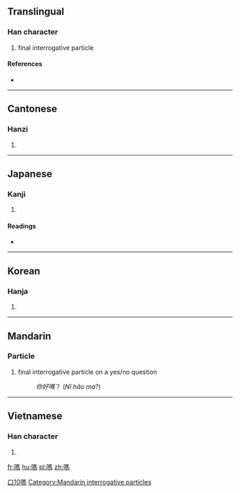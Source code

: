 {{also|吗}}
==Translingual==

===Han character===
{{Han char|rn=30|rad=口|as=10|sn=13|four=6102<sub>7</sub>|canj=口尸手火 (RSQF)}}

# final interrogative particle

====References====
* {{Han ref|kx=0202.210|dkj=04065|dj=0425.020|hdz=10664.100|uh=55CE|ud=21966|bh=B6DC|bd=46812}}

----

==Cantonese==

===Hanzi===
{{yue-hanzi|jyut=|y=ma3}}

# {{defn|Cantonese|sort=口10}}

----

==Japanese==

===Kanji===
{{ja-kanji|grade=|rs=口10}}

# {{defn|Japanese|sort=口10}}

====Readings====
* {{ja-readings|on=[[ば]] (ba)|kun=}}

----

==Korean==

===Hanja===
{{ko-hanja|hangeul=마|rv=ma|mr=ma}}

# {{defn|Korean|sort=口10}}

----

==Mandarin==
{{zh-forms|[[吗]]|{{zh-lookup|嗎}}}}

===Particle===
{{cmn-particle|t|pin=ma|pint=ma|tra=嗎|sim=吗|rs=口10}}

# final interrogative particle on a yes/no question
#: ''你好嗎''？ (''Nǐ hǎo ma''?)

[[Category:zh-tw:Beginning Mandarin|口10嗎]]
[[Category:Mandarin interrogative particles]]

----

==Vietnamese==

===Han character===
{{vi-hantu|[[mạ]], [[mửa]], [[ma]], [[mớ]], [[mắng]], [[mỉa]], [[mứa]], [[mựa]]|rs=口10}}

# {{defn|Vietnamese|sort=口10}}

[[fr:嗎]]
[[hu:嗎]]
[[pl:嗎]]
[[zh:嗎]]